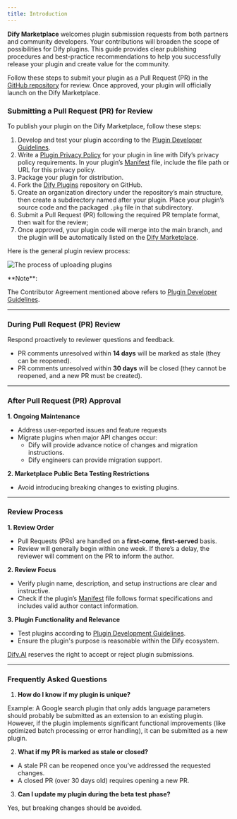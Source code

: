 ```yaml
---
title: Introduction
---
```


**Dify Marketplace** welcomes plugin submission requests from both partners and community developers. Your contributions will broaden the scope of possibilities for Dify plugins. This guide provides clear publishing procedures and best-practice recommendations to help you successfully release your plugin and create value for the community.

Follow these steps to submit your plugin as a Pull Request (PR) in the [GitHub repository](https://github.com/langgenius/dify-plugins) for review. Once approved, your plugin will officially launch on the Dify Marketplace.

### Submitting a Pull Request (PR) for Review

To publish your plugin on the Dify Marketplace, follow these steps:

1. Develop and test your plugin according to the [Plugin Developer Guidelines](plugin-developer-guidelines).
2. Write a [Plugin Privacy Policy](plugin-privacy-protection-guidelines) for your plugin in line with Dify’s privacy policy requirements. In your plugin’s [Manifest](../../schema-definition/manifest) file, include the file path or URL for this privacy policy.
3. Package your plugin for distribution.
4. Fork the [Dify Plugins](https://github.com/langgenius/dify-plugins) repository on GitHub.
5. Create an organization directory under the repository’s main structure, then create a subdirectory named after your plugin. Place your plugin’s source code and the packaged `.pkg` file in that subdirectory.
6. Submit a Pull Request (PR) following the required PR template format, then wait for the review;
7. Once approved, your plugin code will merge into the main branch, and the plugin will be automatically listed on the [Dify Marketplace](https://marketplace.dify.ai/).

Here is the general plugin review process:

![The process of uploading plugins](https://assets-docs.dify.ai/2025/01/05df333acfaf662e99316432db23ba9f.png)

<Info>
**Note**:

The Contributor Agreement mentioned above refers to [Plugin Developer Guidelines](plugin-developer-guidelines).
</Info>

***

### **During Pull Request (PR) Review**

Respond proactively to reviewer questions and feedback.

* PR comments unresolved within **14 days** will be marked as stale (they can be reopened).
* PR comments unresolved within **30 days** will be closed (they cannot be reopened, and a new PR must be created).

***

### **After Pull Request (PR) Approval**

**1. Ongoing Maintenance**

* Address user-reported issues and feature requests
* Migrate plugins when major API changes occur:
  * Dify will provide advance notice of changes and migration instructions.
  * Dify engineers can provide migration support.

**2. Marketplace Public Beta Testing Restrictions**

* Avoid introducing breaking changes to existing plugins.

***

### **Review Process**

**1. Review Order**

* Pull Requests (PRs) are handled on a **first-come, first-served** basis.
* Review will generally begin within one week. If there’s a delay, the reviewer will comment on the PR to inform the author.

**2. Review Focus**

* Verify plugin name, description, and setup instructions are clear and instructive.
* Check if the plugin’s [Manifest](https://docs.dify.ai/plugins/schema-definition/manifest) file follows format specifications and includes valid author contact information.

**3. Plugin Functionality and Relevance**

* Test plugins according to [Plugin Development Guidelines](plugin-developer-guidelines).
* Ensure the plugin's purpose is reasonable within the Dify ecosystem.

[Dify.AI](https://dify.ai/) reserves the right to accept or reject plugin submissions.

***

### **Frequently Asked Questions**

1. **How do I know if my plugin is unique?**

Example: A Google search plugin that only adds language parameters should probably be submitted as an extension to an existing plugin. However, if the plugin implements significant functional improvements (like optimized batch processing or error handling), it can be submitted as a new plugin.

2. **What if my PR is marked as stale or closed?**

* A stale PR can be reopened once you’ve addressed the requested changes.
* A closed PR (over 30 days old) requires opening a new PR.

3. **Can I update my plugin during the beta test phase?**

Yes, but breaking changes should be avoided.
